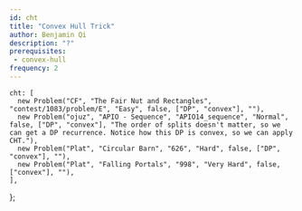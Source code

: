 ```yaml
---
id: cht
title: "Convex Hull Trick"
author: Benjamin Qi
description: "?"
prerequisites: 
 - convex-hull
frequency: 2
---
```



    cht: [
      new Problem("CF", "The Fair Nut and Rectangles", "contest/1083/problem/E", "Easy", false, ["DP", "convex"], ""),
      new Problem("ojuz", "APIO - Sequence", "APIO14_sequence", "Normal", false, ["DP", "convex"], "The order of splits doesn't matter, so we can get a DP recurrence. Notice how this DP is convex, so we can apply CHT."),
      new Problem("Plat", "Circular Barn", "626", "Hard", false, ["DP", "convex"], ""),
      new Problem("Plat", "Falling Portals", "998", "Very Hard", false, ["convex"], ""),
    ],
};

<Resources>
  <Resource source="cp-algo" title="Convex Hull Trick" url="geometry/convex_hull_trick.html" starred> </Resource>
  <Resource source="CF" title="Convex Hull Trick - Geo Being Useful" url="blog/entry/63823" starred> </Resource>
</Resources>

<Problems problems={problems.cht} />
